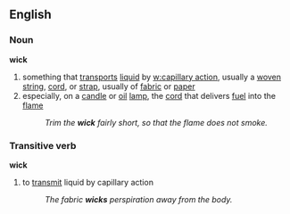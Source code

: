 ==English==
===Noun===
'''wick'''
{{wikipedia}}
#something that [[transport]]s [[liquid]] by [[w:capillary action]], usually a [[woven]] [[string]], [[cord]], or [[strap]], usually of [[fabric]] or [[paper]]
#especially, on a [[candle]] or [[oil]] [[lamp]], the [[cord]] that delivers [[fuel]] into the [[flame]]
#:''Trim the '''wick''' fairly short, so that the flame does not smoke.''

===Transitive verb===
'''wick'''
#to [[transmit]] liquid by capillary action
#:''The fabric '''wicks''' perspiration away from the body.''